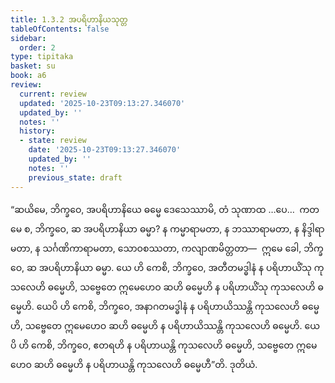 ```yaml
---
title: 1.3.2 အပရိဟာနိယသုတ္တ
tableOfContents: false
sidebar:
  order: 2
type: tipitaka
basket: su
book: a6
review:
  current: review
  updated: '2025-10-23T09:13:27.346070'
  updated_by: ''
  notes: ''
  history:
  - state: review
    date: '2025-10-23T09:13:27.346070'
    updated_by: ''
    notes: ''
    previous_state: draft
---
```



<ReviewStatus review={frontmatter.review} showDetails={true} />

<HypothesisAnnotation frontmatter={frontmatter} />

<DynamicBreadcrumb />

<Division number="22" book="a6" e="ch" v="16" p="274">

<Paragraph number="139" book="a6">
“ဆယိမေ, ဘိက္ခဝေ, အပရိဟာနိယေ ဓမ္မေ ဒေသေဿာမိ, တံ သုဏာထ …ပေ…  ကတမေ စ, ဘိက္ခဝေ, ဆ အပရိဟာနိယာ ဓမ္မာ? န ကမ္မာရာမတာ, န ဘဿာရာမတာ, န နိဒ္ဒါရာမတာ, န သင်္ဂဏိကာရာမတာ, သောဝစဿတာ, ကလျာဏမိတ္တတာ—  ဣမေ ခေါ, ဘိက္ခဝေ, ဆ အပရိဟာနိယာ ဓမ္မာ.
</Paragraph>

<Paragraph number="140" book="a6">
ယေ ဟိ ကေစိ, ဘိက္ခဝေ, အတီတမဒ္ဓါနံ န ပရိဟာယိံသု ကုသလေဟိ ဓမ္မေဟိ, သဗ္ဗေတေ ဣမေဟေဝ ဆဟိ ဓမ္မေဟိ န ပရိဟာယိံသု ကုသလေဟိ ဓမ္မေဟိ. ယေပိ ဟိ ကေစိ, ဘိက္ခဝေ, အနာဂတမဒ္ဓါနံ န ပရိဟာယိဿန္တိ ကုသလေဟိ ဓမ္မေဟိ, သဗ္ဗေတေ ဣမေဟေဝ ဆဟိ ဓမ္မေဟိ န ပရိဟာယိဿန္တိ ကုသလေဟိ ဓမ္မေဟိ. ယေပိ ဟိ ကေစိ, ဘိက္ခဝေ, ဧတရဟိ န ပရိဟာယန္တိ ကုသလေဟိ ဓမ္မေဟိ, သဗ္ဗေတေ ဣမေဟေဝ ဆဟိ ဓမ္မေဟိ န ပရိဟာယန္တိ ကုသလေဟိ ဓမ္မေဟီ”တိ.

</Paragraph>
</Division>

<Paragraph number="141" type="center" book="a6">
ဒုတိယံ.
</Paragraph>